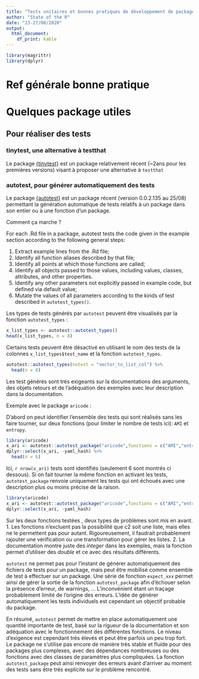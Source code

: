 ```yaml
---
title: "Tests unitaires et bonnes pratiques de développement de package"
author: "State of the R"
date: "23-27/08/2020"
output:
  html_document:
    df_print: kable
---
```


```r
library(magrittr)
library(dplyr)
```

# Ref générale bonne pratique

# Quelques package utiles

## Pour réaliser des tests

### tinytest, une alternative à testthat 

Le package [{tinytest}](https://github.com/markvanderloo/tinytest) est un package relativement récent (~2ans pour les premières versions) visant à proposer une alternative à `testthat`


### autotest, pour générer automatiquement des tests

Le package [{autotest}](https://docs.ropensci.org/autotest/) est un package récent (version 0.0.2.135 au 25/08) permettant la génération automatique de tests relatifs à un package dans son entier ou à une fonction d'un package.

Comment ça marche ?

For each .Rd file in a package, autotest tests the code given in the example section according to the following general steps:

1. Extract example lines from the .Rd file;
2. Identify all function aliases described by that file;
3. Identify all points at which those functions are called;
4. Identify all objects passed to those values, including values, classes, attributes, and other properties.
5. Identify any other parameters not explicitly passed in example code, but defined via default value;
6. Mutate the values of all parameters according to the kinds of test described in `autotest_types()`.

Les types de tests générés par `autotest` peuvent être visualisés par la fonction `autotest_types` :

```r
x_list_types <- autotest::autotest_types() 
head(x_list_types, n = 8)
```

Certains tests peuvent être désactivé en utilisant le nom des tests de la colonnes `x_list_types$test_name` et la fonction `autotest_types`.

```r
autotest::autotest_types(notest = "vector_to_list_col") %>% 
  head(n = 8)
```

Les test générés sont très exigeants sur la documentations des arguments, des objets retours et de l'adéquation des exemples avec leur description dans la documentation.

Exemple avec le package `aricode` :

D'abord on peut identifier l'ensemble des tests qui sont réalisés sans les faire tourner, sur deux fonctions (pour limiter le nombre de tests ici): `AMI` et `entropy`.

```r
library(aricode)
x_ari <- autotest::autotest_package("aricode",functions = c("AMI","entropy"), test = FALSE)
dplyr::select(x_ari, -yaml_hash) %>% 
  head(n = 6)
```

Ici, `r nrow(x_ari)` tests sont identifiés (seulement 6 sont montrés ci dessous). Si on fait tourner la même fonction en activant les tests, `autotest_package` renvoie uniquement les tests qui ont échoués avec une description plus ou moins précise de la raison.

```r
library(aricode)
x_ari <- autotest::autotest_package("aricode",functions = c("AMI","entropy"), test = TRUE)
dplyr::select(x_ari, -yaml_hash)
```

Sur les deux fonctions testées , deux types de problèmes sont mis en avant. 1. Les fonctions n'excluent pas la possibilité que c2 soit une liste, mais elles ne le permettent pas pour autant. Rigoureusement, il faudrait probablement rajouter une vérification ou une transformation pour gérer les listes. 2. La documentation montre juste des *integer* dans les exemples, mais la fonction permet d'utiliser des *double* et ce avec des résultats différents.

`autotest` ne permet pas pour l'instant de générer automatiquement des fichiers de tests pour un package, mais peut être mobilisé comme ensemble de test à effectuer sur un package. Une série de fonction `expect_xxx` permet ainsi de gérer la sortie de la fonction `autotest_package` afin d'échouer selon la présence d'erreur, de warnings, ... L'inconvénient étant un traçage probablement limité de l'origine des erreurs. L'idée de générer automatiquement les tests individuels est cependant un objectif probable du package.

En résumé, `autotest` permet de mettre en place automatiquement une quantité importante de test, basé sur la rigueur de la documentation et son adéquation avec le fonctionnement des différentes fonctions. Le niveau d'exigence est cependant très élevés et peut être parfois un peu trop fort. Le package ne s'utilise pas encore de manière très stable et fluide pour des packages plus complexes, avec des dépendances nombreuses ou des fonctions avec des classes de paramètres plus compliquées. La fonction `autotest_package` peut ainsi renvoyer des erreurs avant d'arriver au moment des tests sans être très explicite sur le problème rencontré.

